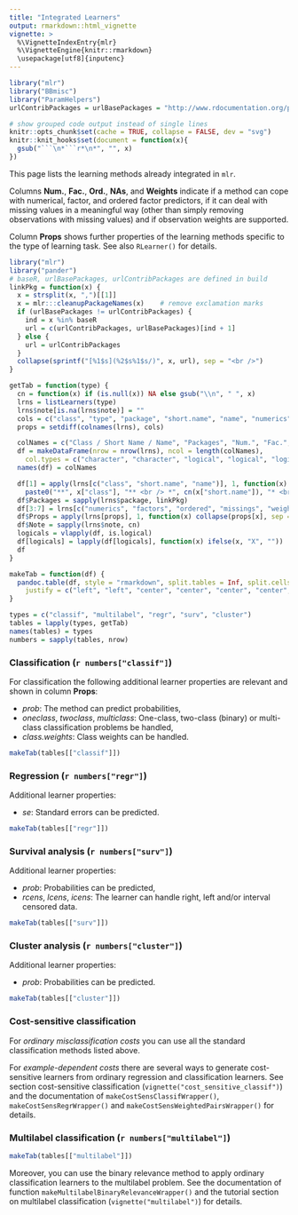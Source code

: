 ```yaml
---
title: "Integrated Learners"
output: rmarkdown::html_vignette
vignette: >
  %\VignetteIndexEntry{mlr}
  %\VignetteEngine{knitr::rmarkdown}
  \usepackage[utf8]{inputenc}
---
```


```r
library("mlr")
library("BBmisc")
library("ParamHelpers")
urlContribPackages = urlBasePackages = "http://www.rdocumentation.org/packages/"

# show grouped code output instead of single lines
knitr::opts_chunk$set(cache = TRUE, collapse = FALSE, dev = "svg")
knitr::knit_hooks$set(document = function(x){
  gsub("```\n*```r*\n*", "", x)
})
```

This page lists the learning methods already integrated in `mlr`.

Columns **Num.**, **Fac.**, **Ord.**, **NAs**, and **Weights** indicate if a method can cope with numerical, factor, and ordered factor predictors, if it can deal with missing values in a meaningful way (other than simply removing observations with missing values) and if observation weights are supported.

Column **Props** shows further properties of the learning methods specific to the type of learning task.
See also `RLearner()` for details.

```r
library("mlr")
library("pander")
# baseR, urlBasePackages, urlContribPackages are defined in build
linkPkg = function(x) {
  x = strsplit(x, ",")[[1]]
  x = mlr:::cleanupPackageNames(x)    # remove exclamation marks
  if (urlBasePackages != urlContribPackages) {
    ind = x %in% baseR
    url = c(urlContribPackages, urlBasePackages)[ind + 1]
  } else {
    url = urlContribPackages
  }
  collapse(sprintf("[%1$s](%2$s%1$s/)", x, url), sep = "<br />")
}

getTab = function(type) {
  cn = function(x) if (is.null(x)) NA else gsub("\\n", " ", x)
  lrns = listLearners(type)
  lrns$note[is.na(lrns$note)] = ""
  cols = c("class", "type", "package", "short.name", "name", "numerics", "factors", "ordered", "missings", "weights", "note", "installed")
  props = setdiff(colnames(lrns), cols)

  colNames = c("Class / Short Name / Name", "Packages", "Num.", "Fac.", "Ord.", "NAs", "Weights", "Props", "Note")
  df = makeDataFrame(nrow = nrow(lrns), ncol = length(colNames),
    col.types = c("character", "character", "logical", "logical", "logical", "logical", "logical", "character", "character"))
  names(df) = colNames

  df[1] = apply(lrns[c("class", "short.name", "name")], 1, function(x)
    paste0("**", x["class"], "** <br /> *", cn(x["short.name"]), "* <br /><br />", cn(x["name"])))
  df$Packages = sapply(lrns$package, linkPkg)
  df[3:7] = lrns[c("numerics", "factors", "ordered", "missings", "weights")]
  df$Props = apply(lrns[props], 1, function(x) collapse(props[x], sep = "<br />"))
  df$Note = sapply(lrns$note, cn)
  logicals = vlapply(df, is.logical)
  df[logicals] = lapply(df[logicals], function(x) ifelse(x, "X", ""))
  df
}

makeTab = function(df) {
  pandoc.table(df, style = "rmarkdown", split.tables = Inf, split.cells = Inf,
    justify = c("left", "left", "center", "center", "center", "center", "center", "left", "left"))
}

types = c("classif", "multilabel", "regr", "surv", "cluster")
tables = lapply(types, getTab)
names(tables) = types
numbers = sapply(tables, nrow)
```

### Classification (`r numbers["classif"]`)

For classification the following additional learner properties are relevant and shown in column **Props**:

* *prob*: The method can predict probabilities,
* *oneclass*, *twoclass*, *multiclass*: One-class, two-class (binary) or multi-class classification problems be handled,
* *class.weights*: Class weights can be handled.

```r
makeTab(tables[["classif"]])
```

### Regression (`r numbers["regr"]`)

Additional learner properties:

* *se*: Standard errors can be predicted.

```r
makeTab(tables[["regr"]])
```

### Survival analysis (`r numbers["surv"]`)

Additional learner properties:

* *prob*: Probabilities can be predicted,
* *rcens*, *lcens*, *icens*: The learner can handle right, left and/or interval censored data.

```r
makeTab(tables[["surv"]])
```

### Cluster analysis (`r numbers["cluster"]`)

Additional learner properties:

* *prob*: Probabilities can be predicted.

```r
makeTab(tables[["cluster"]])
```

### Cost-sensitive classification

For *ordinary misclassification costs* you can use all the standard classification methods listed above.

For *example-dependent costs* there are several ways to generate cost-sensitive learners from ordinary regression and classification learners.
See section cost-sensitive classification (`vignette("cost_sensitive_classif")`) and the documentation of `makeCostSensClassifWrapper()`, `makeCostSensRegrWrapper()` and `makeCostSensWeightedPairsWrapper()` for details.

### Multilabel classification (`r numbers["multilabel"]`)

```r
makeTab(tables[["multilabel"]])
```

Moreover, you can use the binary relevance method to apply ordinary classification learners to the multilabel problem. 
See the documentation of function `makeMultilabelBinaryRelevanceWrapper()` and the tutorial section on multilabel classification (`vignette("multilabel")`) for details.
